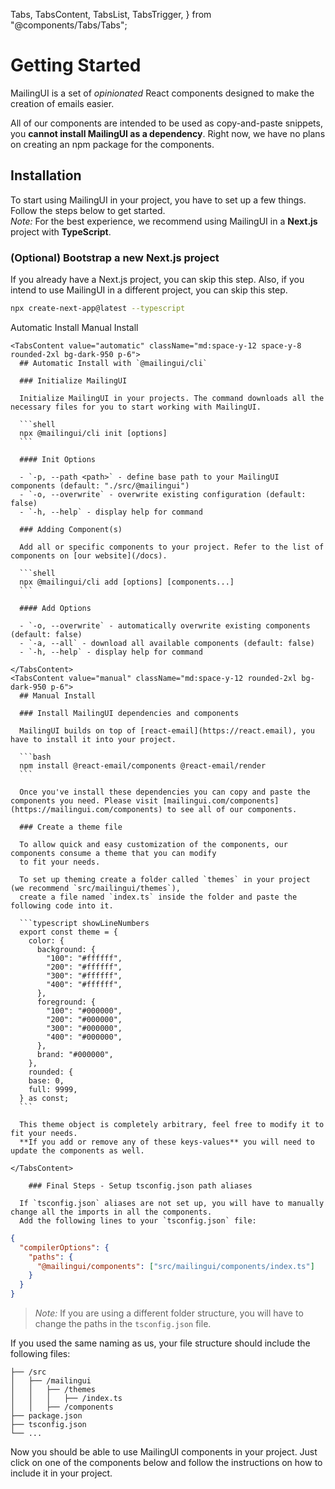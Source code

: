   Tabs,
  TabsContent,
  TabsList,
  TabsTrigger,
} from "@components/Tabs/Tabs";

# Getting Started

MailingUI is a set of _opinionated_ React components designed to make the creation of emails easier.

All of our components are intended to be used as copy-and-paste snippets, you **cannot install MailingUI
as a dependency**.
Right now, we have no plans on creating an npm package for the components.

## Installation

To start using MailingUI in your project, you have to set up a few things.
Follow the steps below to get started.<br />
_Note:_ For the best experience, we recommend using MailingUI in a **Next.js** project with **TypeScript**.

### (Optional) Bootstrap a new Next.js project

If you already have a Next.js project, you can skip this step.
Also, if you intend to use MailingUI in a different project, you can skip this step.

```bash
npx create-next-app@latest --typescript
```

  <Tabs defaultValue="automatic">
    <div className="flex items-center justify-start w-full mb-8">
      <TabsList className="mt-8 rounded-2xl">
        <TabsTrigger value="automatic" className="px-7 py-2 rounded-[10px]">Automatic Install</TabsTrigger>
        <TabsTrigger value="manual" className="px-7 py-2 rounded-[10px]">Manual Install</TabsTrigger>
      </TabsList>
    </div>

    <TabsContent value="automatic" className="md:space-y-12 space-y-8 rounded-2xl bg-dark-950 p-6">
      ## Automatic Install with `@mailingui/cli`

      ### Initialize MailingUI

      Initialize MailingUI in your projects. The command downloads all the necessary files for you to start working with MailingUI.

      ```shell
      npx @mailingui/cli init [options]
      ```

      #### Init Options

      - `-p, --path <path>` - define base path to your MailingUI components (default: "./src/@mailingui")
      - `-o, --overwrite` - overwrite existing configuration (default: false)
      - `-h, --help` - display help for command

      ### Adding Component(s)

      Add all or specific components to your project. Refer to the list of components on [our website](/docs).

      ```shell
      npx @mailingui/cli add [options] [components...]
      ```

      #### Add Options

      - `-o, --overwrite` - automatically overwrite existing components (default: false)
      - `-a, --all` - download all available components (default: false)
      - `-h, --help` - display help for command

    </TabsContent>
    <TabsContent value="manual" className="md:space-y-12 rounded-2xl bg-dark-950 p-6">
      ## Manual Install

      ### Install MailingUI dependencies and components

      MailingUI builds on top of [react-email](https://react.email), you have to install it into your project.

      ```bash
      npm install @react-email/components @react-email/render
      ```

      Once you've install these dependencies you can copy and paste the components you need. Please visit [mailingui.com/components](https://mailingui.com/components) to see all of our components.

      ### Create a theme file

      To allow quick and easy customization of the components, our components consume a theme that you can modify
      to fit your needs.

      To set up theming create a folder called `themes` in your project (we recommend `src/mailingui/themes`),
      create a file named `index.ts` inside the folder and paste the following code into it.

      ```typescript showLineNumbers
      export const theme = {
        color: {
          background: {
            "100": "#ffffff",
            "200": "#ffffff",
            "300": "#ffffff",
            "400": "#ffffff",
          },
          foreground: {
            "100": "#000000",
            "200": "#000000",
            "300": "#000000",
            "400": "#000000",
          },
          brand: "#000000",
        },
        rounded: {
        base: 0,
        full: 9999,
      } as const;
      ```

      This theme object is completely arbitrary, feel free to modify it to fit your needs.
      **If you add or remove any of these keys-values** you will need to update the components as well.

    </TabsContent>

  </Tabs>

        ### Final Steps - Setup tsconfig.json path aliases

      If `tsconfig.json` aliases are not set up, you will have to manually change all the imports in all the components.
      Add the following lines to your `tsconfig.json` file:

```json
{
  "compilerOptions": {
    "paths": {
      "@mailingui/components": ["src/mailingui/components/index.ts"]
    }
  }
}
```

> _Note:_ If you are using a different folder structure, you will have to change the paths in the `tsconfig.json` file.

If you used the same naming as us, your file structure should include the following files:

```tree
├── /src
│   ├── /mailingui
│   │   ├── /themes
│   │   │   ├── /index.ts
│   │   ├── /components
├── package.json
├── tsconfig.json
└── ...
```

Now you should be able to use MailingUI components in your project.
Just click on one of the components below and follow the instructions on how to include it in your project.
